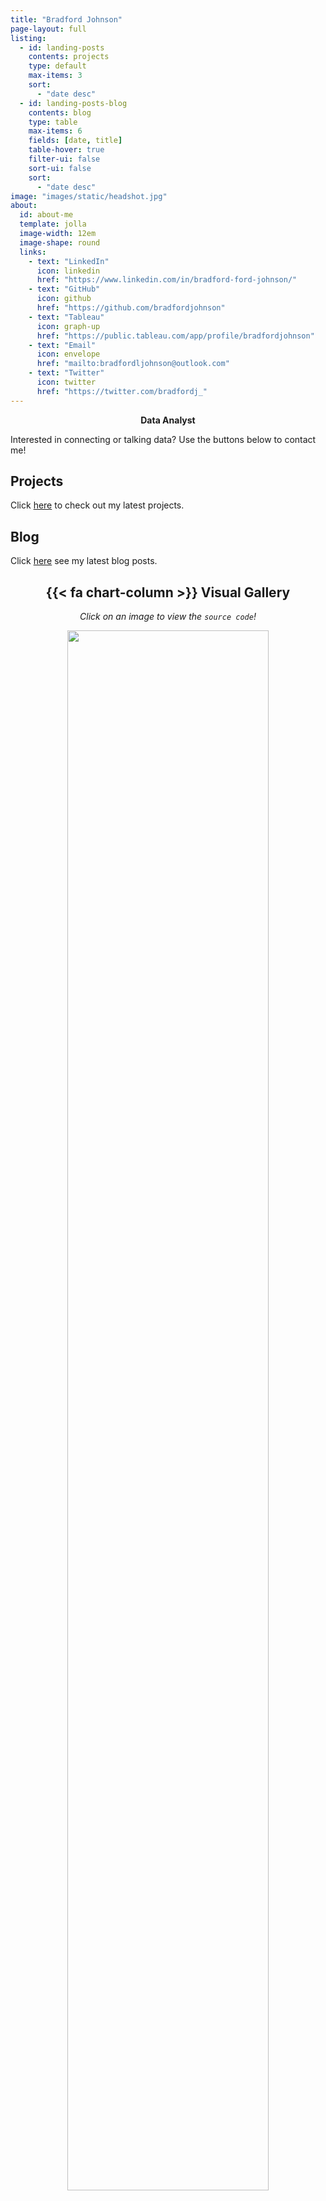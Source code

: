 ```yaml
---
title: "Bradford Johnson"
page-layout: full
listing: 
  - id: landing-posts
    contents: projects
    type: default
    max-items: 3
    sort:
      - "date desc"
  - id: landing-posts-blog
    contents: blog
    type: table
    max-items: 6
    fields: [date, title]
    table-hover: true
    filter-ui: false
    sort-ui: false
    sort:
      - "date desc"
image: "images/static/headshot.jpg"
about:
  id: about-me
  template: jolla
  image-width: 12em
  image-shape: round
  links:
    - text: "LinkedIn"
      icon: linkedin
      href: "https://www.linkedin.com/in/bradford-ford-johnson/"
    - text: "GitHub"
      icon: github
      href: "https://github.com/bradfordjohnson"
    - text: "Tableau"
      icon: graph-up
      href: "https://public.tableau.com/app/profile/bradfordjohnson"
    - text: "Email"
      icon: envelope
      href: "mailto:bradfordljohnson@outlook.com"
    - text: "Twitter"
      icon: twitter
      href: "https://twitter.com/bradfordj_"
---
```


::: {#about-me}
<center>**Data Analyst**</center>

::: {.callout-important appearance="minimal"}
Interested in connecting or talking data? Use the buttons below to contact me!
:::
:::

::: grid
::: {.g-col-12 .g-col-md-6}
## Projects

Click [here](projects.qmd) to check out my latest projects.

::: {#landing-posts}
:::
:::

::: {.g-col-12 .g-col-md-6}
## Blog

Click [here](blog.qmd) see my latest blog posts.

::: {#landing-posts-blog}
:::
:::
:::

<div>

<center>

## {{< fa chart-column >}} Visual Gallery

*Click on an image to view the `source code`!*

<p>[![](projects/seinfeld/images/01-seinfeld-sentiment.png){width="80%"}](https://github.com/bradfordjohnson/seinfeld-analysis/blob/main/scripts/sentiment/06-visualize-sentiment.R)</p>

<p>[![](images/dynamic/forest.png){width="60%"}](https://github.com/bradfordjohnson/state-forests/blob/master/scripts/forest-hex.R) [![](images/dynamic/topgolf.png){width="36%"}](https://github.com/bradfordjohnson/topgolf-analytics/blob/main/scripts/05-field.R)</p>

<p>[![](images/dynamic/stocks.png){width="41%"}](https://github.com/bradfordjohnson/tidytuesday/blob/main/2023/2023-02-07/stocks.R) [![](images/dynamic/african-languages.png){width="41%"}](https://github.com/bradfordjohnson/tidytuesday/blob/main/2023/2023-02-28/african-languages.R)</p>

</center>

</div>
